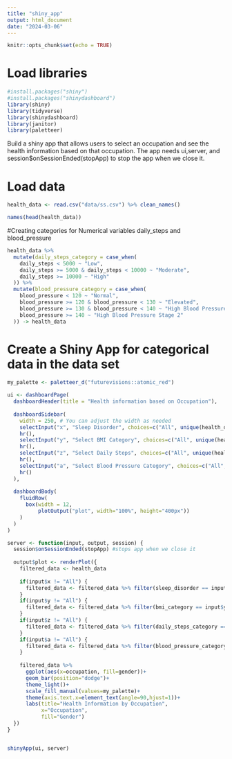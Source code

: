 ---
title: "shiny_app"
output: html_document
date: "2024-03-06"
---

```{r setup, include=FALSE}
knitr::opts_chunk$set(echo = TRUE)
```

# Load libraries
```{r, echo=FALSE}
#install.packages("shiny")
#install.packages("shinydashboard")
library(shiny)
library(tidyverse)
library(shinydashboard)
library(janitor)
library(paletteer)

```

Build a shiny app that allows users to select an occupation and see the health information based on that occupation. The app needs ui,server, and session$onSessionEnded(stopApp) to stop the app when we close it. 



# Load data
```{r}
health_data <- read.csv("data/ss.csv") %>% clean_names()
```

```{r}
names(head(health_data))
```


#Creating categories for Numerical variables daily_steps and blood_pressure
```{r}
health_data %>% 
  mutate(daily_steps_category = case_when(
    daily_steps < 5000 ~ "Low",
    daily_steps >= 5000 & daily_steps < 10000 ~ "Moderate",
    daily_steps >= 10000 ~ "High"
  )) %>% 
  mutate(blood_pressure_category = case_when(
    blood_pressure < 120 ~ "Normal",
    blood_pressure >= 120 & blood_pressure < 130 ~ "Elevated",
    blood_pressure >= 130 & blood_pressure < 140 ~ "High Blood Pressure Stage 1",
    blood_pressure >= 140 ~ "High Blood Pressure Stage 2"
  )) -> health_data

```


# Create a Shiny App for categorical data in the data set 
```{r}
my_palette <- paletteer_d("futurevisions::atomic_red")

ui <- dashboardPage(
  dashboardHeader(title = "Health information based on Occupation"),
  
  dashboardSidebar(
    width = 250, # You can adjust the width as needed
    selectInput("x", "Sleep Disorder", choices=c("All", unique(health_data$`sleep_disorder`))),
    hr(),
    selectInput("y", "Select BMI Category", choices=c("All", unique(health_data$bmi_category))),
    hr(),
    selectInput("z", "Select Daily Steps", choices=c("All", unique(health_data$daily_steps_category))),
    hr(),
    selectInput("a", "Select Blood Pressure Category", choices=c("All", unique(health_data$blood_pressure_category))),
    hr()
  ),
  
  dashboardBody(
    fluidRow(
      box(width = 12, 
          plotOutput("plot", width="100%", height="400px"))
    )
  )
)

server <- function(input, output, session) {
  session$onSessionEnded(stopApp) #stops app when we close it
  
  output$plot <- renderPlot({
    filtered_data <- health_data
    
    if(input$x != "All") {
      filtered_data <- filtered_data %>% filter(sleep_disorder == input$x)
    }
    if(input$y != "All") {
      filtered_data <- filtered_data %>% filter(bmi_category == input$y)
    }
    if(input$z != "All") {
      filtered_data <- filtered_data %>% filter(daily_steps_category == input$z)
    }
    if(input$a != "All") {
      filtered_data <- filtered_data %>% filter(blood_pressure_category == input$a)
    }
    
    filtered_data %>% 
      ggplot(aes(x=occupation, fill=gender))+
      geom_bar(position="dodge")+
      theme_light()+
      scale_fill_manual(values=my_palette)+
      theme(axis.text.x=element_text(angle=90,hjust=1))+
      labs(title="Health Information by Occupation",
           x="Occupation", 
           fill="Gender")
  })
}


shinyApp(ui, server)
```

